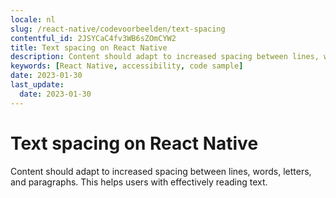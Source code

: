 ```yaml
---
locale: nl
slug: /react-native/codevoorbeelden/text-spacing
contentful_id: 2JSYCaC4fv3WB6sZOmCYW2
title: Text spacing on React Native
description: Content should adapt to increased spacing between lines, words, letters, and paragraphs.
keywords: [React Native, accessibility, code sample]
date: 2023-01-30
last_update:
  date: 2023-01-30
---
```


# Text spacing on React Native

Content should adapt to increased spacing between lines, words, letters, and paragraphs. This helps users with effectively reading text.

<CodeSample id="text-spacing" platform="react-native" locale="nl"/>
